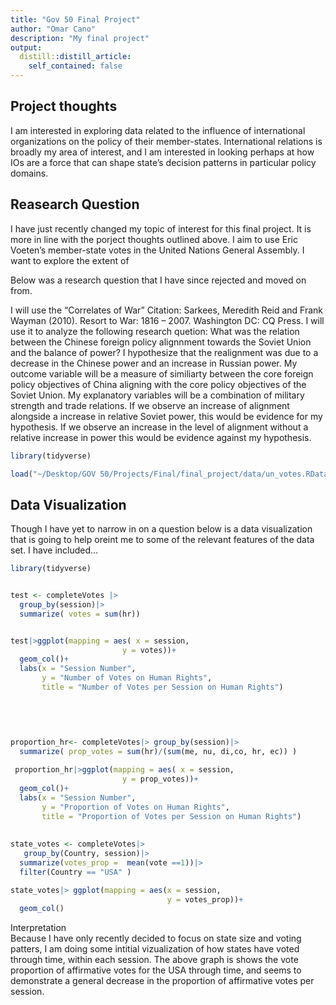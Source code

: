 ```yaml
---
title: "Gov 50 Final Project"
author: "Omar Cano"
description: "My final project"
output:
  distill::distill_article:
    self_contained: false
---
```




## Project thoughts

I am interested in exploring data related to the influence of international organizations on the policy of their member-states. International relations is broadly my area of interest, and I am interested in looking perhaps at  how IOs are a force that can shape state's decision patterns in particular policy domains. 

## Reasearch Question
I have just recently changed my topic of interest for this final project. It is more in line with the porject thoughts outlined above. I aim to use Eric Voeten's member-state votes in the United Nations General Assembly. I want to explore the extent of 


Below was a research question that I have since rejected and moved on from.

I will use the "Correlates of War" Citation: Sarkees, Meredith Reid and Frank Wayman (2010). Resort to War: 1816 – 2007. Washington DC: CQ Press. I will use it to analyze the following research quetion: What was the relation between the Chinese foreign policy alignnment towards the Soviet Union and the balance of power? I hypothesize that the realignment was due to a decrease in the Chinese power and an increase in Russian power. My outcome variable will be a measure of similiarty between the core foreign policy objectives of China aligning with the core policy objectives of the Soviet Union. My explanatory variables will be a combination of military strength and trade relations. If we observe an increase of alignment alongside a increase in relative Soviet power, this would be evidence for my hypothesis. If we observe an increase in the level of alignment without a relative increase in power this would be evidence against my hypothesis. 



```r
library(tidyverse)

load("~/Desktop/GOV 50/Projects/Final/final_project/data/un_votes.RData") ## 

```

## Data Visualization 
Though I have yet to narrow in on a question  below is a data visualization that is going to help oreint me to some of the relevant features of the data set. I have included...  

```r
library(tidyverse)


test <- completeVotes |>  
  group_by(session)|>
  summarize( votes = sum(hr))


test|>ggplot(mapping = aes( x = session,
                         y = votes))+
  geom_col()+
  labs(x = "Session Number",
       y = "Number of Votes on Human Rights",
       title = "Number of Votes per Session on Human Rights")
  
  
  
               
```

```r
proportion_hr<- completeVotes|> group_by(session)|>
  summarize( prop_votes = sum(hr)/(sum(me, nu, di,co, hr, ec)) )

 proportion_hr|>ggplot(mapping = aes( x = session,
                         y = prop_votes))+
  geom_col()+
  labs(x = "Session Number",
       y = "Proportion of Votes on Human Rights",
       title = "Proportion of Votes per Session on Human Rights")
  
 
state_votes <- completeVotes|> 
   group_by(Country, session)|> 
  summarize(votes_prop =  mean(vote ==1))|> 
  filter(Country == "USA" )

state_votes|> ggplot(mapping = aes(x = session,
                                   y = votes_prop))+
  geom_col()
```





Interpretation  
 Because I have only recently decided to focus on state size and voting patters, I am doing some intitial vizualization of how states have voted through time, within each session. The above graph is shows the vote proportion of affirmative votes for the USA through time, and seems to demonstrate a general decrease in the proportion of affirmative votes per session. 
 




